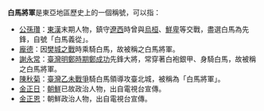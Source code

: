 '''白馬將軍'''是東亞地區歷史上的一個稱號，可以指：

* [[公孫瓚|公孫瓚]]：[[東漢|東漢]]末期人物，鎮守[[遼西|遼西]]時曾與[[烏桓|烏桓]]、[[鮮卑|鮮卑]]等交戰，盡選白馬為先鋒，自號「白馬義從」。
* [[龐德|龐德]]：因[[樊城之戰|樊城之戰]]時乘騎白馬，故被稱之白馬將軍。
* [[謝永常|謝永常]]：[[臺灣|臺灣]][[明鄭時期|明鄭時期]][[鄭成功|鄭成功]]先鋒大將，常穿著白袍銀甲、身騎白馬，故被稱之白馬將軍。
* [[陳秋菊|陳秋菊]]：[[臺灣|臺灣]][[乙未戰爭|乙未戰爭]]騎白馬領導攻臺北城，被稱為「白馬將軍」。
* [[金正日|金正日]]：[[朝鮮|朝鮮]]已故政治人物，出自電視台宣傳。
* [[金正恩|金正恩]]：朝鮮政治人物，出自電視台宣傳。

{{disambig|Cat=四字消歧义|B}}